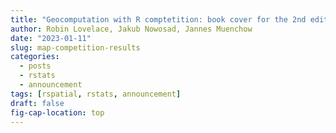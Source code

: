 ```yaml
---
title: "Geocomputation with R comptetition: book cover for the 2nd edition" 
author: Robin Lovelace, Jakub Nowosad, Jannes Muenchow
date: "2023-01-11"
slug: map-competition-results
categories: 
  - posts
  - rstats
  - announcement
tags: [rspatial, rstats, announcement]
draft: false
fig-cap-location: top
---
```

